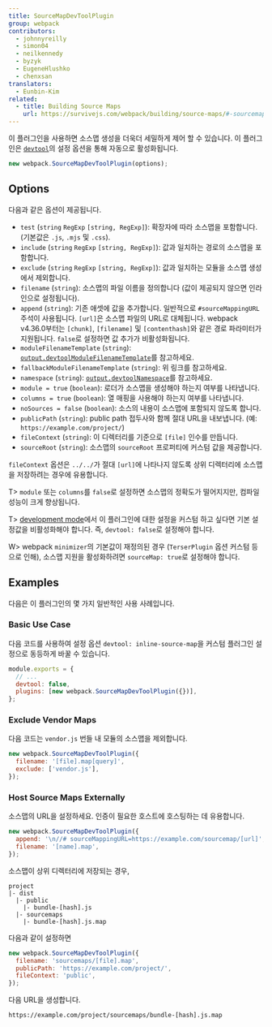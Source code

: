 ```yaml
---
title: SourceMapDevToolPlugin
group: webpack
contributors:
  - johnnyreilly
  - simon04
  - neilkennedy
  - byzyk
  - EugeneHlushko
  - chenxsan
translators:
  - Eunbin-Kim
related:
  - title: Building Source Maps
    url: https://survivejs.com/webpack/building/source-maps/#-sourcemapdevtoolplugin-and-evalsourcemapdevtoolplugin-
---
```


이 플러그인을 사용하면 소스맵 생성을 더욱더 세밀하게 제어 할 수 있습니다. 이 플러그인은 [`devtool`](/configuration/devtool)의 설정 옵션을 통해 자동으로 활성화됩니다.

```js
new webpack.SourceMapDevToolPlugin(options);
```

## Options

다음과 같은 옵션이 제공됩니다.

- `test` (`string` `RegExp` `[string, RegExp]`): 확장자에 따라 소스맵을 포함합니다. (기본값은 `.js`, `.mjs` 및 `.css`).
- `include` (`string` `RegExp` `[string, RegExp]`): 값과 일치하는 경로의 소스맵을 포함합니다.
- `exclude` (`string` `RegExp` `[string, RegExp]`): 값과 일치하는 모듈을 소스맵 생성에서 제외합니다.
- `filename` (`string`): 소스맵의 파일 이름을 정의합니다 (값이 제공되지 않으면 인라인으로 설정됩니다).
- `append` (`string`): 기존 애셋에 값을 추가합니다. 일반적으로 `#sourceMappingURL` 주석이 사용됩니다. `[url]`은 소스맵 파일의 URL로 대체됩니다. webpack v4.36.0부터는 `[chunk]`, `[filename]` 및 `[contenthash]`와 같은 경로 파라미터가 지원됩니다. `false`로 설정하면 값 추가가 비활성화됩니다.
- `moduleFilenameTemplate` (`string`): [`output.devtoolModuleFilenameTemplate`](/configuration/output/#outputdevtoolmodulefilenametemplate)를 참고하세요.
- `fallbackModuleFilenameTemplate` (`string`): 위 링크를 참고하세요.
- `namespace` (`string`): [`output.devtoolNamespace`](/configuration/output/#outputdevtoolnamespace)를 참고하세요.
- `module = true` (`boolean`): 로더가 소스맵을 생성해야 하는지 여부를 나타냅니다.
- `columns = true` (`boolean`): 열 매핑을 사용해야 하는지 여부를 나타냅니다.
- `noSources = false` (`boolean`): 소스의 내용이 소스맵에 포함되지 않도록 합니다.
- `publicPath` (`string`): public path 접두사와 함께 절대 URL을 내보냅니다. (예: `https://example.com/project/`)
- `fileContext` (`string`): 이 디렉터리를 기준으로 `[file]` 인수를 만듭니다.
- `sourceRoot` (`string`): 소스맵의 `sourceRoot` 프로퍼티에 커스텀 값을 제공합니다.

`fileContext` 옵션은 `../../`가 절대 `[url]`에 나타나지 않도록 상위 디렉터리에 소스맵을 저장하려는 경우에 유용합니다.

T> `module` 또는 `columns`를 `false`로 설정하면 소스맵의 정확도가 떨어지지만, 컴파일 성능이 크게 향상됩니다.

T> [development mode](/configuration/mode/#mode-development)에서 이 플러그인에 대한 설정을 커스텀 하고 싶다면 기본 설정값을 비활성화해야 합니다. 즉, `devtool: false`로 설정해야 합니다.

W> webpack `minimizer`의 기본값이 재정의된 경우 (`TerserPlugin` 옵션 커스텀 등으로 인해), 소스맵 지원을 활성화하려면 `sourceMap: true`로 설정해야 합니다.

## Examples

다음은 이 플러그인의 몇 가지 일반적인 사용 사례입니다.

### Basic Use Case

다음 코드를 사용하여 설정 옵션 `devtool: inline-source-map`을 커스텀 플러그인 설정으로 동등하게 바꿀 수 있습니다.

```js
module.exports = {
  // ...
  devtool: false,
  plugins: [new webpack.SourceMapDevToolPlugin({})],
};
```

### Exclude Vendor Maps

다음 코드는 `vendor.js` 번들 내 모듈의 소스맵을 제외합니다.

```js
new webpack.SourceMapDevToolPlugin({
  filename: '[file].map[query]',
  exclude: ['vendor.js'],
});
```

### Host Source Maps Externally

소스맵의 URL을 설정하세요. 인증이 필요한 호스트에 호스팅하는 데 유용합니다.

```js
new webpack.SourceMapDevToolPlugin({
  append: '\n//# sourceMappingURL=https://example.com/sourcemap/[url]',
  filename: '[name].map',
});
```

소스맵이 상위 디렉터리에 저장되는 경우,

```code
project
|- dist
  |- public
    |- bundle-[hash].js
  |- sourcemaps
    |- bundle-[hash].js.map
```

다음과 같이 설정하면

```js
new webpack.SourceMapDevToolPlugin({
  filename: 'sourcemaps/[file].map',
  publicPath: 'https://example.com/project/',
  fileContext: 'public',
});
```

다음 URL을 생성합니다.

```code
https://example.com/project/sourcemaps/bundle-[hash].js.map
```

